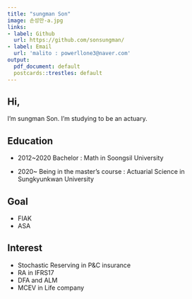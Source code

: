 ```yaml
---
title: "sungman Son"
image: 손성만-a.jpg
links:
- label: Github
  url: https://github.com/sonsungman/
- label: Email
  url: 'malito : powerllone3@naver.com'
output:
  pdf_document: default
  postcards::trestles: default
---
```


## Hi,
 I'm sungman Son. I'm studying to be an actuary.
 
## Education

 - 2012~2020 Bachelor : Math in Soongsil University
 
 - 2020~ Being in the master's course : Actuarial Science in Sungkyunkwan University
 
## Goal

 - FIAK
 - ASA
 
## Interest

 - Stochastic Reserving in P&C insurance
 - RA in IFRS17
 - DFA and ALM
 - MCEV in Life company